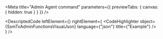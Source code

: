 
<Meta title="Admin Agent command" parameters={{ previewTabs: { canvas: { hidden: true } } }} />

<DescriptedCode
  leftElement={<SsmTxAdminFunctionsDesc />}
  rightElement={
    <CodeHighlighter
      object={SsmTxAdminFunctionsVisualJson}
      language={"json"}
      title={"Example"}
    />
  }
/>
